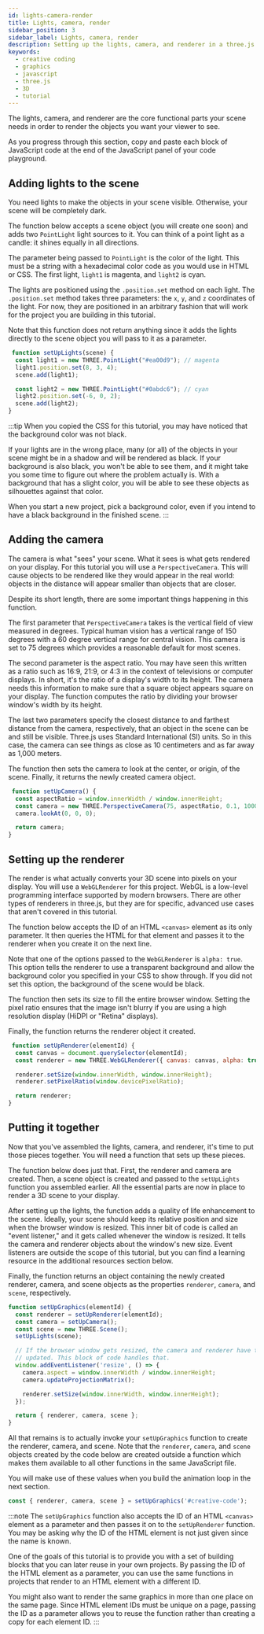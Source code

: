 ```yaml
---
id: lights-camera-render
title: Lights, camera, render
sidebar_position: 3
sidebar_label: Lights, camera, render
description: Setting up the lights, camera, and renderer in a three.js scene.
keywords:
  - creative coding
  - graphics
  - javascript
  - three.js
  - 3D
  - tutorial
---
```


The lights, camera, and renderer are the core functional parts your scene needs
in order to render the objects you want your viewer to see.

As you progress through this section, copy and paste each block of JavaScript
code at the end of the JavaScript panel of your code playground.

## Adding lights to the scene

You need lights to make the objects in your scene visible. Otherwise, your
scene will be completely dark.

The function below accepts a scene object (you will create one soon) and adds
two `PointLight` light sources to it. You can think of a point light as a
candle: it shines equally in all directions.

The parameter being passed to `PointLight` is the color of the light. This must
be a string with a hexadecimal color code as you would use in HTML or CSS. The
first light, `light1` is magenta, and `light2` is cyan.

The lights are positioned using the `.position.set` method on each light. The
`.position.set` method takes three parameters: the `x`, `y`, and `z`
coordinates of the light. For now, they are positioned in an arbitrary fashion
that will work for the project you are building in this tutorial.

Note that this function does not return anything since it adds the lights
directly to the scene object you will pass to it as a parameter.

```javascript
 function setUpLights(scene) {
  const light1 = new THREE.PointLight("#ea00d9"); // magenta
  light1.position.set(8, 3, 4);
  scene.add(light1);

  const light2 = new THREE.PointLight("#0abdc6"); // cyan
  light2.position.set(-6, 0, 2);
  scene.add(light2);
}
```

:::tip
When you copied the CSS for this tutorial, you may have noticed that the
background color was not black.

If your lights are in the wrong place, many (or all) of the objects in your
scene might be in a shadow and will be rendered as black. If your background is
also black, you won't be able to see them, and it might take you some time to
figure out where the problem actually is. With a background that has a slight
color, you will be able to see these objects as silhouettes against that color.

When you start a new project, pick a background color, even if you intend to
have a black background in the finished scene.
:::

## Adding the camera

The camera is what "sees" your scene. What it sees is what gets rendered on your
display. For this tutorial you will use a `PerspectiveCamera`. This will cause
objects to be rendered like they would appear in the real world: objects in the
distance will appear smaller than objects that are closer.

Despite its short length, there are some important things happening in this
function.

The first parameter that `PerspectiveCamera` takes is the vertical field of
view measured in degrees. Typical human vision has a vertical range of 150
degrees with a 60 degree vertical range for central vision. This camera is set
to 75 degrees which provides a reasonable default for most scenes.

The second parameter is the aspect ratio. You may have seen this written as a
ratio such as 16:9, 21:9, or 4:3 in the context of televisions or computer
displays. In short, it's the ratio of a display's width to its height. The
camera needs this information to make sure that a square object appears square
on your display. The function computes the ratio by dividing your browser
window's width by its height.

The last two parameters specify the closest distance to and farthest distance
from the camera, respectively, that an object in the scene can be and still be
visible. Three.js uses Standard International (SI) units. So in this case, the
camera can see things as close as 10 centimeters and as far away as 1,000
meters.

The function then sets the camera to look at the center, or origin, of the
scene. Finally, it returns the newly created camera object.

```javascript
 function setUpCamera() {
  const aspectRatio = window.innerWidth / window.innerHeight;
  const camera = new THREE.PerspectiveCamera(75, aspectRatio, 0.1, 1000);
  camera.lookAt(0, 0, 0);

  return camera;
}
```

## Setting up the renderer

The render is what actually converts your 3D scene into pixels on your display.
You will use a `WebGLRenderer` for this project. WebGL is a low-level
programming interface supported by modern browsers. There are other types of
renderers in three.js, but they are for specific, advanced use cases that aren't
covered in this tutorial.

The function below accepts the ID of an HTML `<canvas>` element as its only
parameter. It then queries the HTML for that element and passes it to the
renderer when you create it on the next line.

Note that one of the options passed to the `WebGLRenderer` is `alpha: true`.
This option tells the renderer to use a transparent background and allow the
background color you specified in your CSS to show through. If you did not set
this option, the background of the scene would be black.

The function then sets its size to fill the entire browser window. Setting the
pixel ratio ensures that the image isn't blurry if you are using a high
resolution display (HiDPI or "Retina" displays).

Finally, the function returns the renderer object it created.

```javascript
 function setUpRenderer(elementId) {
  const canvas = document.querySelector(elementId);
  const renderer = new THREE.WebGLRenderer({ canvas: canvas, alpha: true });

  renderer.setSize(window.innerWidth, window.innerHeight);
  renderer.setPixelRatio(window.devicePixelRatio);

  return renderer;
}
```

## Putting it together

Now that you've assembled the lights, camera, and renderer, it's time to put
those pieces together. You will need a function that sets up these pieces.

The function below does just that. First, the renderer and camera are created.
Then, a scene object is created and passed to the `setUpLights` function you
assembled earlier. All the essential parts are now in place to render a 3D
scene to your display.

After setting up the lights, the function adds a quality of life enhancement to
the scene. Ideally, your scene should keep its relative position and size when
the browser window is resized. This inner bit of code is called an "event
listener," and it gets called whenever the window is resized. It tells the
camera and renderer objects about the window's new size. Event listeners are
outside the scope of this tutorial, but you can find a learning resource in the
additional resources section below.

Finally, the function returns an object containing the newly created renderer,
camera, and scene objects as the properties `renderer`, `camera`, and `scene`,
respectively.

```javascript
function setUpGraphics(elementId) {
  const renderer = setUpRenderer(elementId);
  const camera = setUpCamera();
  const scene = new THREE.Scene();
  setUpLights(scene);

  // If the browser window gets resized, the camera and renderer have to be
  // updated. This block of code handles that.
  window.addEventListener('resize', () => {
    camera.aspect = window.innerWidth / window.innerHeight;
    camera.updateProjectionMatrix();

    renderer.setSize(window.innerWidth, window.innerHeight);
  });

  return { renderer, camera, scene };
}
```

All that remains is to actually invoke your `setUpGraphics` function to create
the renderer, camera, and scene. Note that the `renderer`, `camera`, and `scene`
objects created by the code below are created outside a function which makes
them available to all other functions in the same JavaScript file.

You will make use of these values when you build the animation loop in the next
section.

```javascript
const { renderer, camera, scene } = setUpGraphics('#creative-code');
```

:::note
The `setUpGraphics` function also accepts the ID of an HTML `<canvas>` element
as a parameter and then passes it on to the `setUpRenderer` function. You may be
asking why the ID of the HTML element is not just given since the name is known.

One of the goals of this tutorial is to provide you with a set of building
blocks that you can later reuse in your own projects. By passing the ID of the
HTML element as a parameter, you can use the same functions in projects that
render to an HTML element with a different ID.

You might also want to render the same graphics in more than one place on the
same page. Since HTML element IDs must be unique on a page, passing the ID as a
parameter allows you to reuse the function rather than creating a copy for each
element ID.
:::
